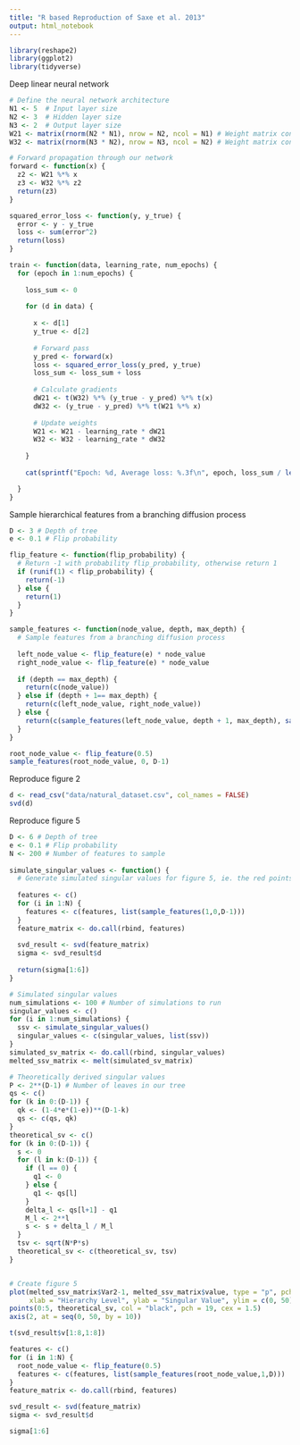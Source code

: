 ```yaml
---
title: "R based Reproduction of Saxe et al. 2013"
output: html_notebook
---
```


```r
library(reshape2)
library(ggplot2)
library(tidyverse)
```

Deep linear neural network

```r
# Define the neural network architecture
N1 <- 5  # Input layer size
N2 <- 3  # Hidden layer size
N3 <- 2  # Output layer size
W21 <- matrix(rnorm(N2 * N1), nrow = N2, ncol = N1) # Weight matrix connecting input to hidden
W32 <- matrix(rnorm(N3 * N2), nrow = N3, ncol = N2) # Weight matrix connecting hidden to output

# Forward propagation through our network
forward <- function(x) {
  z2 <- W21 %*% x
  z3 <- W32 %*% z2
  return(z3)
}

squared_error_loss <- function(y, y_true) {
  error <- y - y_true
  loss <- sum(error^2)
  return(loss)
}

train <- function(data, learning_rate, num_epochs) {
  for (epoch in 1:num_epochs) {
    
    loss_sum <- 0
    
    for (d in data) {
      
      x <- d[1]
      y_true <- d[2]
      
      # Forward pass
      y_pred <- forward(x)
      loss <- squared_error_loss(y_pred, y_true)
      loss_sum <- loss_sum + loss
      
      # Calculate gradients
      dW21 <- t(W32) %*% (y_true - y_pred) %*% t(x)
      dW32 <- (y_true - y_pred) %*% t(W21 %*% x)
      
      # Update weights
      W21 <- W21 - learning_rate * dW21
      W32 <- W32 - learning_rate * dW32
      
    }
    
    cat(sprintf("Epoch: %d, Average loss: %.3f\n", epoch, loss_sum / length(data)))

  }
}

```

Sample hierarchical features from a branching diffusion process

```r

D <- 3 # Depth of tree
e <- 0.1 # Flip probability

flip_feature <- function(flip_probability) {
  # Return -1 with probability flip_probability, otherwise return 1
  if (runif(1) < flip_probability) {
    return(-1)
  } else {
    return(1)
  }
}

sample_features <- function(node_value, depth, max_depth) {
  # Sample features from a branching diffusion process
  
  left_node_value <- flip_feature(e) * node_value
  right_node_value <- flip_feature(e) * node_value
  
  if (depth == max_depth) {
    return(c(node_value))
  } else if (depth + 1== max_depth) {
    return(c(left_node_value, right_node_value))
  } else {
    return(c(sample_features(left_node_value, depth + 1, max_depth), sample_features(right_node_value, depth + 1, max_depth)))
  }
}

root_node_value <- flip_feature(0.5)
sample_features(root_node_value, 0, D-1)
```

Reproduce figure 2

```r
d <- read_csv("data/natural_dataset.csv", col_names = FALSE)
svd(d)
```

Reproduce figure 5

```r
D <- 6 # Depth of tree
e <- 0.1 # Flip probability
N <- 200 # Number of features to sample
  
simulate_singular_values <- function() {
  # Generate simulated singular values for figure 5, ie. the red points
  
  features <- c()
  for (i in 1:N) {
    features <- c(features, list(sample_features(1,0,D-1)))
  }
  feature_matrix <- do.call(rbind, features)
  
  svd_result <- svd(feature_matrix)
  sigma <- svd_result$d
  
  return(sigma[1:6])
}

# Simulated singular values
num_simulations <- 100 # Number of simulations to run
singular_values <- c()
for (i in 1:num_simulations) {
  ssv <- simulate_singular_values()
  singular_values <- c(singular_values, list(ssv))
}
simulated_sv_matrix <- do.call(rbind, singular_values)
melted_ssv_matrix <- melt(simulated_sv_matrix)

# Theoretically derived singular values
P <- 2**(D-1) # Number of leaves in our tree
qs <- c()
for (k in 0:(D-1)) {
  qk <- (1-4*e*(1-e))**(D-1-k)
  qs <- c(qs, qk)
}
theoretical_sv <- c()
for (k in 0:(D-1)) {
  s <- 0
  for (l in k:(D-1)) {
    if (l == 0) {
      q1 <- 0
    } else {
      q1 <- qs[l]
    }
    delta_l <- qs[l+1] - q1
    M_l <- 2**l
    s <- s + delta_l / M_l
  }
  tsv <- sqrt(N*P*s)
  theoretical_sv <- c(theoretical_sv, tsv)
}


# Create figure 5
plot(melted_ssv_matrix$Var2-1, melted_ssv_matrix$value, type = "p", pch = 16, col = "red", 
     xlab = "Hierarchy Level", ylab = "Singular Value", ylim = c(0, 50))
points(0:5, theoretical_sv, col = "black", pch = 19, cex = 1.5)
axis(2, at = seq(0, 50, by = 10))

```

```r
t(svd_result$v[1:8,1:8])
```

```r

features <- c()
for (i in 1:N) {
  root_node_value <- flip_feature(0.5)
  features <- c(features, list(sample_features(root_node_value,1,D)))
}
feature_matrix <- do.call(rbind, features)

svd_result <- svd(feature_matrix)
sigma <- svd_result$d

sigma[1:6]
```